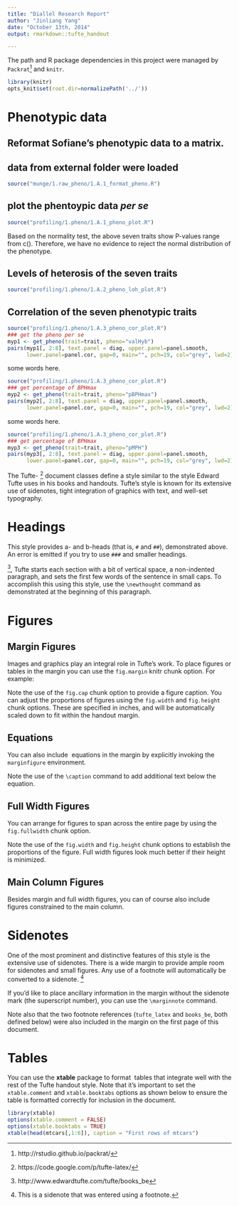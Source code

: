 ```yaml
---
title: "Diallel Research Report"
author: "Jinliang Yang"
date: "October 13th, 2014"
output: rmarkdown::tufte_handout

---
```

\begin{abstract}
This manual shows features of graphics in the \textbf{knitr} package
in detail, including the
graphical devices, plot recording, plot rearrangement, control of
plot sizes, the tikz device, figure captions, animations and other
types of plots such as \textbf{rgl} or GGobi plots.
  
\end{abstract}

The path and R package dependencies in this project were managed by `Packrat`[^r1] and `knitr`.
```r
library(knitr)
opts_knit$set(root.dir=normalizePath('../'))
```

# Phenotypic data

## Reformat Sofiane's phenotypic data to a matrix.

## data from external folder were loaded
```r
source("munge/1.raw_pheno/1.A.1_format_pheno.R")
```

## plot the phentoypic data _per se_

```r
source("profiling/1.pheno/1.A.1_pheno_plot.R")
```

Based on the normality test, the above seven traits show P-values range from c(). Therefore, we have no evidence to reject the normal distribution of the phenotype. 

## Levels of heterosis of the seven traits
```r
source("profiling/1.pheno/1.A.2_pheno_loh_plot.R")

```

## Correlation of the seven phenotypic traits
```r
source("profiling/1.pheno/1.A.3_pheno_cor_plot.R")
### get the pheno per se
myp1 <- get_pheno(trait=trait, pheno="valHyb")
pairs(myp1[, 2:8], text.panel = diag, upper.panel=panel.smooth, 
      lower.panel=panel.cor, gap=0, main="", pch=19, col="grey", lwd=2)
```

some words here.

```r
source("profiling/1.pheno/1.A.3_pheno_cor_plot.R")
### get percentage of BPHmax
myp2 <- get_pheno(trait=trait, pheno="pBPHmax")
pairs(myp2[, 2:8], text.panel = diag, upper.panel=panel.smooth, 
      lower.panel=panel.cor, gap=0, main="", pch=19, col="grey", lwd=2)

```

some words here.

```r
source("profiling/1.pheno/1.A.3_pheno_cor_plot.R")
### get percentage of BPHmax
myp3 <- get_pheno(trait=trait, pheno="pMPH")
pairs(myp3[, 2:8], text.panel = diag, upper.panel=panel.smooth, 
      lower.panel=panel.cor, gap=0, main="", pch=19, col="grey", lwd=2)

```





The Tufte-\LaTeX\ [^tufte_latex] document classes define a style similar to the style Edward Tufte uses in his books and handouts. Tufte’s style is known for its extensive use of sidenotes, tight integration of graphics with text, and well-set typography. 

# Headings

This style provides a- and b-heads (that is, `#` and `##`), demonstrated above.
An error is emitted if you try to use `###` and smaller headings.

\newthought{In his later books}[^books_be], Tufte starts each section with a bit of vertical space, a non-indented paragraph, and sets the first few words of the sentence in small caps. To accomplish this using this style, use the `\newthought` command as demonstrated at the beginning of this paragraph.

# Figures

## Margin Figures

Images and graphics play an integral role in Tufte's work. To place figures or tables in the margin you can use the `fig.margin` knitr chunk option. For example:


Note the use of the `fig.cap` chunk option to provide a figure caption. You can adjust the proportions of figures using the `fig.width` and `fig.height` chunk options. These are specified in inches, and will be automatically scaled down to fit within the handout margin.

## Equations

You can also include \LaTeX\ equations in the margin by explicitly invoking the `marginfigure` environment.

\begin{marginfigure}
$$\frac{d}{dx}\left( \int_{0}^{x} f(u)\,du\right)=f(x).$$
\caption{An equation}
\end{marginfigure}

Note the use of the `\caption` command to add additional text below the equation.

## Full Width Figures

You can arrange for figures to span across the entire page by using the `fig.fullwidth` chunk option. 


Note the use of the `fig.width` and `fig.height` chunk options to establish the proportions of the figure. Full width figures look much better if their height is minimized.

## Main Column Figures

Besides margin and full width figures, you can of course also include figures constrained to the main column.


# Sidenotes

One of the most prominent and distinctive features of this style is the extensive use of sidenotes. There is a wide margin to provide ample room for sidenotes and small figures. Any use of a footnote will automatically be converted to a sidenote. ^[This is a sidenote that was entered using a footnote.] 

If you'd like to place ancillary information in the margin without the sidenote mark (the superscript number), you can use the `\marginnote` command. \marginnote{This is a margin note.  Notice that there isn't a number preceding the note.}

Note also that the two footnote references (`tufte_latex` and `books_be`, both defined below) were also included in the margin on the first page of this document.

# Tables

You can use the **xtable** package to format \LaTeX\ tables that integrate well with the rest of the Tufte handout style. Note that it's important to set the `xtable.comment` and `xtable.booktabs` options as shown below to ensure the table is formatted correctly for inclusion in the document.

```r
library(xtable)
options(xtable.comment = FALSE)
options(xtable.booktabs = TRUE)
xtable(head(mtcars[,1:6]), caption = "First rows of mtcars")
```


[^tufte_latex]: https://code.google.com/p/tufte-latex/
[^books_be]: http://www.edwardtufte.com/tufte/books_be

[^r1]: http://rstudio.github.io/packrat/








